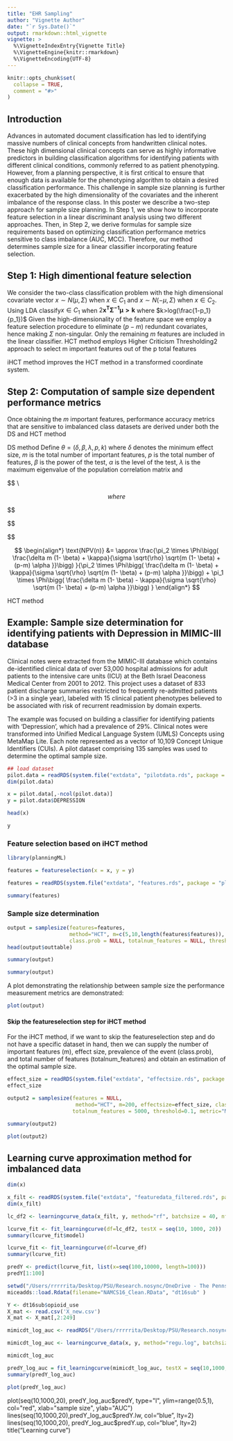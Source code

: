 ```yaml
---
title: "EHR Sampling"
author: "Vignette Author"
date: "`r Sys.Date()`"
output: rmarkdown::html_vignette
vignette: >
  %\VignetteIndexEntry{Vignette Title}
  %\VignetteEngine{knitr::rmarkdown}
  %\VignetteEncoding{UTF-8}
---
```


```r
knitr::opts_chunk$set(
  collapse = TRUE,
  comment = "#>"
)
```


## Introduction
Advances in automated document classification has led to identifying massive numbers of clinical concepts from handwritten clinical notes. These high dimensional clinical concepts can serve as highly informative predictors in building classification algorithms for identifying patients with different clinical conditions, commonly referred to as patient phenotyping. However, from a planning perspective, it is first critical to ensure that enough data is available for the phenotyping algorithm to obtain a desired classification performance. This challenge in sample size planning is further exacerbated by the high dimensionality of the covariates and the inherent imbalance of the response class. In this poster we describe a two-step approach for sample size planning. In Step 1, we show how to incorporate feature selection in a linear discriminant analysis using two different approaches. Then, in Step 2, we derive formulas for sample size requirements based on optimizing classification performance metrics sensitive to class imbalance (AUC, MCC). Therefore, our method determines sample size for a linear classifier incorporating feature selection.

## Step 1: High dimentional feature selection

\item We consider the two-class classification problem with the high dimensional covariate vector $x \sim N(\mu,\Sigma)$ when $x \in C_1$ and $x \sim N(-\mu,\Sigma)$ when $x \in C_2$.
\item Using LDA classify$x \in C_1$ when $2 \boldsymbol {x^T\Sigma^{-1}\mu>k}$ where $k>log(\frac{1-p_1}{p_1})$
\item Given the high-dimensionality of the feature space we employ a feature selection procedure to eliminate $(p-m)$ redundant covariates, hence making $\Sigma$ non-singular.
\item Only the remaining $m$ features are included in the linear classifier.
\item HCT method employs Higher Criticism Thresholding2 approach to select m important features out of the p total features
\item iHCT method improves the HCT method in a transformed coordinate system.

## Step 2: Computation of sample size dependent performance metrics
Once obtaining the $m$ important features, performance accuracy metrics that are sensitive to imbalanced class datasets are derived under both the DS and HCT method

\item DS method
Define $\theta=(\delta,\beta,\lambda,p,k)$ where $\delta$ denotes the minimum effect size, $m$ is the total number of important features, $p$ is the total number of features, $\beta$ is the power of the test, $\alpha$ is the level of the test, $\lambda$ is the maximum eigenvalue of the population correlation matrix and

$$ 
\begin{align}
    \text{ AUC(n)}
   & =  \int_{\kappa=-\infty}^{\infty} TPR(n)(\kappa)\text{d} (1 - TNR(n)(\kappa))d\kappa \nonumber\\
   
   MCC &=\sqrt{PPV \times TPR \times NPV \times TNR}\nonumber\\
    & - \sqrt{(1-PPV) \times (1-TPR) \times (1-TNR) \times (1-NPV)}
\end{align} \\


$$
where
$$
\begin{align*}
    TPR(n) &= E_w [P(w'x > \kappa| w,x \in C_1]\\
    &\approx \Phi\bigg( \frac{\delta m (1- \beta) - \kappa}{\sigma \sqrt{\rho} \sqrt{m (1- \beta) + (p-m) \alpha }}\bigg)\nonumber\\
    
    TNR(n) &= E_w [P(w'x < \kappa| w,x \in C_2]\\
    &\approx \Phi\bigg( \frac{\kappa + \delta m (1- \beta)}{\sigma \sqrt{\rho} \sqrt{m (1- \beta) + (p-m) \alpha }}\bigg) 
    
\end{align*}

$$

$$
\begin{align*}
    \text{PPV(n)} \approx 
    \frac{\pi_1 \times \Phi\bigg( \frac{\delta m (1- \beta) - \kappa}{\sigma \sqrt{\rho} \sqrt{m (1- \beta) + (p-m) \alpha }}\bigg)}{\pi_1 \times \Phi\bigg( \frac{\delta m (1- \beta) - \kappa}{\sigma \sqrt{\rho} \sqrt{m (1- \beta) + (p-m) \alpha }}\bigg)  + \pi_2 \times  \bigg\{ 1- \Phi\bigg( \frac{\kappa + \delta m (1- \beta)}{\sigma \sqrt{\rho} \sqrt{m (1- \beta) + (p-m) \alpha }}\bigg) \bigg\}} 
\end{align*}

$$

$$
\begin{align*}
    \text{NPV(n)} &= \approx 
    \frac{\pi_2 \times  \Phi\bigg( \frac{\delta m (1- \beta) + \kappa}{\sigma \sqrt{\rho} \sqrt{m (1- \beta) + (p-m) \alpha }}\bigg) }{\pi_2 \times  \Phi\bigg( \frac{\delta m (1- \beta) + \kappa}{\sigma \sqrt{\rho} \sqrt{m (1- \beta) + (p-m) \alpha }}\bigg) + \pi_1 \times \Phi\bigg( \frac{\delta m (1- \beta) - \kappa}{\sigma \sqrt{\rho} \sqrt{m (1- \beta) + (p-m) \alpha }}\bigg) }
\end{align*}
$$

\item HCT method


## Example: Sample size determination for identifying patients with Depression in MIMIC-III database
Clinical notes were extracted from the MIMIC-III database which contains de-identified clinical data of over 53,000 hospital admissions for adult patients to the intensive care units (ICU) at the Beth Israel Deaconess Medical Center from 2001 to 2012. This project uses a dataset of 833 patient discharge summaries restricted to frequently re-admitted patients (>3 in a single year), labeled with 15 clinical patient phenotypes believed to be associated with risk of recurrent readmission by domain experts.

The example was focused on building a classifier for identifying patients with ‘Depression’, which had a prevalence of 29%. Clinical notes were transformed into Unified Medical Language System (UMLS) Concepts using MetaMap Lite. Each note represented as a vector of 10,109 Concept Unique Identifiers (CUIs). A pilot dataset comprising 135 samples was used to determine the optimal sample size.

```r
## load dataset
pilot.data = readRDS(system.file("extdata", "pilotdata.rds", package = "planningML"))
dim(pilot.data)
```

```r
x = pilot.data[,-ncol(pilot.data)]
y = pilot.data$DEPRESSION
```

```r
head(x)
```

```r
y
```


### Feature selection based on iHCT method

```r
library(planningML)
```

```r
features = featureselection(x = x, y = y)
```

```r
features = readRDS(system.file("extdata", "features.rds", package = "planningML"))
```

```r
summary(features)
```


### Sample size determination

```r
output = samplesize(features=features, 
                    method="HCT", m=c(5,10,length(features$features)), effectsize=NULL, 
                    class.prob = NULL, totalnum_features = NULL, threshold=0.1, metric="MCC")
head(output$outtable)
```


```r
summary(output)
```

```r
summary(output)
```

A plot demonstrating the relationship between sample size the performance measurement metrics are demonstrated:

```r
plot(output)
```

#### Skip the featureselection step for iHCT method

For the iHCT method, if we want to skip the featureselection step and do not have a specific dataset in hand, then we can supply the number of important features (m), effect size, prevalence of the event (class.prob), and total number of features (totalnum_features) and obtain an estimation of the optimal sample size.

```r
effect_size = readRDS(system.file("extdata", "effectsize.rds", package = "planningML"))
effect_size
```

```r
output2 = samplesize(features = NULL,
                      method="HCT", m=200, effectsize=effect_size, class.prob = 0.5, 
                     totalnum_features = 5000, threshold=0.1, metric="MCC")
```

```r
summary(output2)
```

```r
plot(output2)
```


## Learning curve approximation method for imbalanced data

```r
dim(x)
```


```r
x_filt <- readRDS(system.file("extdata", "featuredata_filtered.rds", package = "planningML"))
dim(x_filt)

lc_df2 <- learningcurve_data(x_filt, y, method="rf", batchsize = 40, nfold=3, nrepeat=10, class.prob = 0.22, metric="AUC")

lcurve_fit <- fit_learningcurve(df=lc_df2, testX = seq(10, 1000, 20))
summary(lcurve_fit$model)

```


```r
lcurve_fit <- fit_learningcurve(df=lcurve_df)
summary(lcurve_fit)
```

```r
predY <- predict(lcurve_fit, list(x=seq(100,10000, length=100)))
predY[1:100]
```


```r
setwd("/Users/rrrrrita/Desktop/PSU/Research.nosync/OneDrive - The Pennsylvania State University/Internship/FDA 2022 Summer/NAMCS data/FDA_Paper_Code")
miceadds::load.Rdata(filename="NAMCS16_Clean.RData", "dt16sub" )

Y <- dt16sub$opioid_use
X_mat <- read.csv('X_new.csv')
X_mat <- X_mat[,2:249]
```


```r
mimicdt_log_auc <- readRDS("/Users/rrrrrita/Desktop/PSU/Research.nosync/OneDrive - The Pennsylvania State University/Internship/FDA 2022 Summer/lcurve_iHCT/lc_MIMIC_log_auc.rds")

```

```r
mimicdt_log_auc <- learningcurve_data(x, y, method="regu.log", batchsize = 60, nfold=5, nrepeat=10, class.prob = 0.3, metric="AUC")

mimicdt_log_auc
```


```r
predY_log_auc = fit_learningcurve(mimicdt_log_auc, testX = seq(10,1000,20), target = 0.8)
summary(predY_log_auc)
```


```r
plot(predY_log_auc)
```



plot(seq(10,1000,20), predY_log_auc$predY, type="l", ylim=range(0.5,1), col="red",
     xlab="sample size", ylab="AUC")
lines(seq(10,1000,20),predY_log_auc$predY.lw, col="blue", lty=2)
lines(seq(10,1000,20), predY_log_auc$predY.up, col="blue", lty=2)
title("Learning curve")
